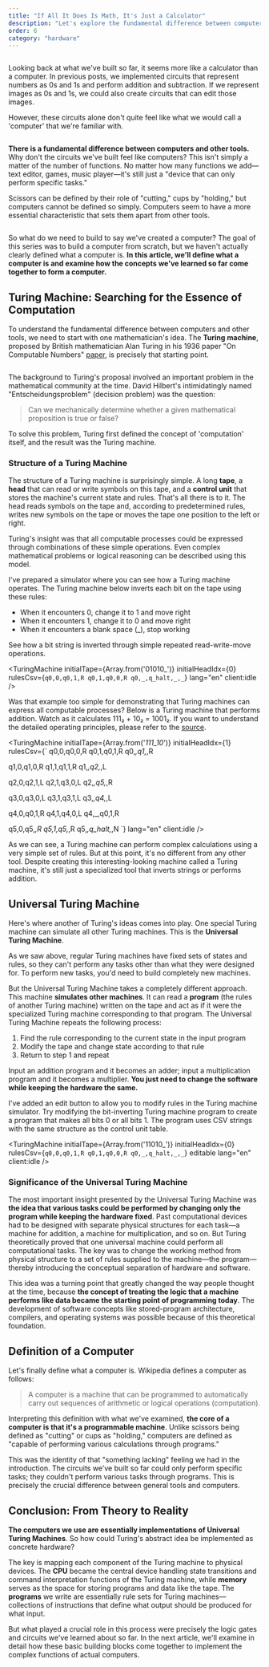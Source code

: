 ```yaml
---
title: "If All It Does Is Math, It's Just a Calculator"
description: "Let's explore the fundamental difference between computers and other tools"
order: 6
category: "hardware"
---
```




<Image src={abacus} alt="" className="object-cover w-full h-[180px]"/>

Looking back at what we've built so far, it seems more like a calculator than a computer. In previous posts, we implemented circuits that represent numbers as 0s and 1s and perform addition and subtraction. If we represent images as 0s and 1s, we could also create circuits that can edit those images.

However, these circuits alone don't quite feel like what we would call a 'computer' that we're familiar with.

<Image src={tools} alt="" className="object-cover w-full h-[180px]"/>

**There is a fundamental difference between computers and other tools.** Why don't the circuits we've built feel like computers? This isn't simply a matter of the number of functions. No matter how many functions we add—text editor, games, music player—it's still just a "device that can only perform specific tasks."

Scissors can be defined by their role of "cutting," cups by "holding," but computers cannot be defined so simply. Computers seem to have a more essential characteristic that sets them apart from other tools.

<Image src={vonNeumann} alt="" className="object-cover w-full h-[180px]"/>

So what do we need to build to say we've created a computer? The goal of this series was to build a computer from scratch, but we haven't actually clearly defined what a computer is. **In this article, we'll define what a computer is and examine how the concepts we've learned so far come together to form a computer.**

## Turing Machine: Searching for the Essence of Computation

To understand the fundamental difference between computers and other tools, we need to start with one mathematician's idea. The **Turing machine**, proposed by British mathematician Alan Turing in his 1936 paper "On Computable Numbers" [paper](https://www.cs.virginia.edu/~robins/Turing_Paper_1936.pdf), is precisely that starting point.

<Image src={entscheidungsproblem} alt="" className="object-cover object-top w-full h-[180px]"/>

The background to Turing's proposal involved an important problem in the mathematical community at the time. David Hilbert's intimidatingly named "Entscheidungsproblem" (decision problem) was the question:

> Can we mechanically determine whether a given mathematical proposition is true or false?

To solve this problem, Turing first defined the concept of 'computation' itself, and the result was the Turing machine.

### Structure of a Turing Machine

The structure of a Turing machine is surprisingly simple. A long **tape**, a **head** that can read or write symbols on this tape, and a **control unit** that stores the machine's current state and rules. That's all there is to it. The head reads symbols on the tape and, according to predetermined rules, writes new symbols on the tape or moves the tape one position to the left or right.

Turing's insight was that all computable processes could be expressed through combinations of these simple operations. Even complex mathematical problems or logical reasoning can be described using this model.

I've prepared a simulator where you can see how a Turing machine operates. The Turing machine below inverts each bit on the tape using these rules:

- When it encounters 0, change it to 1 and move right
- When it encounters 1, change it to 0 and move right
- When it encounters a blank space (_), stop working

See how a bit string is inverted through simple repeated read-write-move operations.

<TuringMachine
  initialTape={Array.from('01010_')}
  initialHeadIdx={0}
  rulesCsv={`
q0,0,q0,1,R
q0,1,q0,0,R
q0,_,q_halt,_,_
`}
  lang="en"
  client:idle
/>

Was that example too simple for demonstrating that Turing machines can express all computable processes? Below is a Turing machine that performs addition. Watch as it calculates 111₂ + 10₂ = 1001₂. If you want to understand the detailed operating principles, please refer to the [source](https://stackoverflow.com/a/63309182/30126918).

<TuringMachine
  initialTape={Array.from('_111_10_')}
  initialHeadIdx={1}
  rulesCsv={`
q0,0,q0,0,R
q0,1,q0,1,R
q0,_,q1,_,R

q1,0,q1,0,R
q1,1,q1,1,R
q1,_,q2,_,L

q2,0,q2,1,L
q2,1,q3,0,L
q2,_,q5,_,R

q3,0,q3,0,L
q3,1,q3,1,L
q3,_,q4,_,L

q4,0,q0,1,R
q4,1,q4,0,L
q4,_,q0,1,R

q5,0,q5,_,R
q5,1,q5,_,R
q5,_,q_halt,_,N
`}
  lang="en"
  client:idle
/>

As we can see, a Turing machine can perform complex calculations using a very simple set of rules. But at this point, it's no different from any other tool. Despite creating this interesting-looking machine called a Turing machine, it's still just a specialized tool that inverts strings or performs addition.

## Universal Turing Machine

Here's where another of Turing's ideas comes into play. One special Turing machine can simulate all other Turing machines. This is the **Universal Turing Machine**.

As we saw above, regular Turing machines have fixed sets of states and rules, so they can't perform any tasks other than what they were designed for. To perform new tasks, you'd need to build completely new machines.

But the Universal Turing Machine takes a completely different approach. This machine **simulates other machines**. It can read a **program** (the rules of another Turing machine) written on the tape and act as if it were the specialized Turing machine corresponding to that program. The Universal Turing Machine repeats the following process:

1. Find the rule corresponding to the current state in the input program
2. Modify the tape and change state according to that rule
3. Return to step 1 and repeat

Input an addition program and it becomes an adder; input a multiplication program and it becomes a multiplier. **You just need to change the software while keeping the hardware the same.**

I've added an edit button to allow you to modify rules in the Turing machine simulator. Try modifying the bit-inverting Turing machine program to create a program that makes all bits 0 or all bits 1. The program uses CSV strings with the same structure as the control unit table.

<TuringMachine
  initialTape={Array.from('11010_')}
  initialHeadIdx={0}
  rulesCsv={`
q0,0,q0,1,R
q0,1,q0,0,R
q0,_,q_halt,_,_
`}
  editable
  lang="en"
  client:idle
/>

### Significance of the Universal Turing Machine

The most important insight presented by the Universal Turing Machine was **the idea that various tasks could be performed by changing only the program while keeping the hardware fixed**. Past computational devices had to be designed with separate physical structures for each task—a machine for addition, a machine for multiplication, and so on. But Turing theoretically proved that one universal machine could perform all computational tasks. The key was to change the working method from physical structure to a set of rules supplied to the machine—the program—thereby introducing the conceptual separation of hardware and software.

This idea was a turning point that greatly changed the way people thought at the time, because **the concept of treating the logic that a machine performs like data became the starting point of programming today**. The development of software concepts like stored-program architecture, compilers, and operating systems was possible because of this theoretical foundation.

## Definition of a Computer

Let's finally define what a computer is. Wikipedia defines a computer as follows:

> A computer is a machine that can be programmed to automatically carry out sequences of arithmetic or logical operations (computation).

Interpreting this definition with what we've examined, **the core of a computer is that it's a programmable machine**. Unlike scissors being defined as "cutting" or cups as "holding," computers are defined as "capable of performing various calculations through programs."

This was the identity of that "something lacking" feeling we had in the introduction. The circuits we've built so far could only perform specific tasks; they couldn't perform various tasks through programs. This is precisely the crucial difference between general tools and computers.

## Conclusion: From Theory to Reality

**The computers we use are essentially implementations of Universal Turing Machines**. So how could Turing's abstract idea be implemented as concrete hardware?

The key is mapping each component of the Turing machine to physical devices. The **CPU** became the central device handling state transitions and command interpretation functions of the Turing machine, while **memory** serves as the space for storing programs and data like the tape. The **programs** we write are essentially rule sets for Turing machines—collections of instructions that define what output should be produced for what input.

But what played a crucial role in this process were precisely the logic gates and circuits we've learned about so far. In the next article, we'll examine in detail how these basic building blocks come together to implement the complex functions of actual computers.
